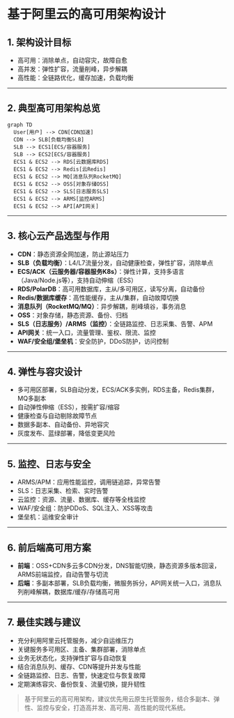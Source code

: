 
<Meta title="Hundun/现代高可用软件设计/基于阿里云的高可用架构设计"/>

# 基于阿里云的高可用架构设计

## 1. 架构设计目标
- 高可用：消除单点，自动容灾，故障自愈
- 高并发：弹性扩容，流量削峰，异步解耦
- 高性能：全链路优化，缓存加速，负载均衡

---

## 2. 典型高可用架构总览
```mermaid
graph TD
  User[用户] --> CDN[CDN加速]
  CDN --> SLB[负载均衡SLB]
  SLB --> ECS1[ECS/容器服务]
  SLB --> ECS2[ECS/容器服务]
  ECS1 & ECS2 --> RDS[云数据库RDS]
  ECS1 & ECS2 --> Redis[云Redis]
  ECS1 & ECS2 --> MQ[消息队列RocketMQ]
  ECS1 & ECS2 --> OSS[对象存储OSS]
  ECS1 & ECS2 --> SLS[日志服务SLS]
  ECS1 & ECS2 --> ARMS[监控ARMS]
  ECS1 & ECS2 --> API[API网关]
```

---

## 3. 核心云产品选型与作用
- **CDN**：静态资源全网加速，防止源站压力
- **SLB（负载均衡）**：L4/L7流量分发，自动健康检查，弹性扩容，消除单点
- **ECS/ACK（云服务器/容器服务K8s）**：弹性计算，支持多语言（Java/Node.js等），支持自动伸缩（ESS）
- **RDS/PolarDB**：高可用数据库，主从/多可用区，读写分离，自动备份
- **Redis/数据库缓存**：高性能缓存，主从/集群，自动故障切换
- **消息队列（RocketMQ/MQ）**：异步解耦，削峰填谷，事务消息
- **OSS**：对象存储，静态资源、备份、归档
- **SLS（日志服务）/ARMS（监控）**：全链路监控、日志采集、告警、APM
- **API网关**：统一入口，流量管理、鉴权、限流、监控
- **WAF/安全组/堡垒机**：安全防护，DDoS防护，访问控制

---

## 4. 弹性与容灾设计
- 多可用区部署，SLB自动分发，ECS/ACK多实例，RDS主备，Redis集群，MQ多副本
- 自动弹性伸缩（ESS），按需扩容/缩容
- 健康检查与自动剔除故障节点
- 数据多副本、自动备份、异地容灾
- 灰度发布、蓝绿部署，降低变更风险

---

## 5. 监控、日志与安全
- ARMS/APM：应用性能监控，调用链追踪，异常告警
- SLS：日志采集、检索、实时告警
- 云监控：资源、流量、数据库、缓存等全栈监控
- WAF/安全组：防护DDoS、SQL注入、XSS等攻击
- 堡垒机：运维安全审计

---

## 6. 前后端高可用方案
- **前端**：OSS+CDN多云多CDN分发，DNS智能切换，静态资源多版本回滚，ARMS前端监控，自动告警与切流
- **后端**：多副本部署，SLB负载均衡，微服务拆分，API网关统一入口，消息队列削峰解耦，数据库/缓存/存储高可用

---

## 7. 最佳实践与建议
- 充分利用阿里云托管服务，减少自运维压力
- 关键服务多可用区、主备、集群部署，消除单点
- 业务无状态化，支持弹性扩容与自动恢复
- 结合消息队列、缓存、CDN等提升并发与性能
- 全链路监控、日志、告警，快速定位与恢复故障
- 定期演练容灾、备份恢复、流量切换，提升韧性

> 基于阿里云的高可用架构，建议优先用云原生托管服务，结合多副本、弹性、监控与安全，打造高并发、高可用、高性能的现代系统。


